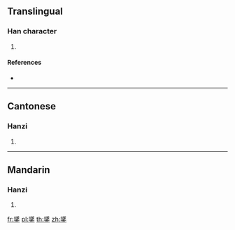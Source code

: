 {{character info/new}}
==Translingual==

===Han character===
{{Han char|rn=167|rad=金|as=12|sn=20|four=74109|canj=NOC}}

# {{defn|Han|sort=金12}}

====References====
* {{Han ref|kx=1321.350|dkj=40872|dj=1821.270|hdz=64253.030|uh=9406|ud=37894|bh=F544|bd=62788}}

----

==Cantonese==

===Hanzi===
{{yue-hanzi|jyut=seoi6|y=seui6}}

# {{defn|lang=yue|sort=金12}}

----

==Mandarin==

===Hanzi===
{{cmn-hanzi|pin=[[suì]] ([[sui4]])|wg=sui<sup>4</sup>}}

# {{defn|lang=cmn|sort=金12}}

[[fr:鐆]]
[[pl:鐆]]
[[th:鐆]]
[[zh:鐆]]